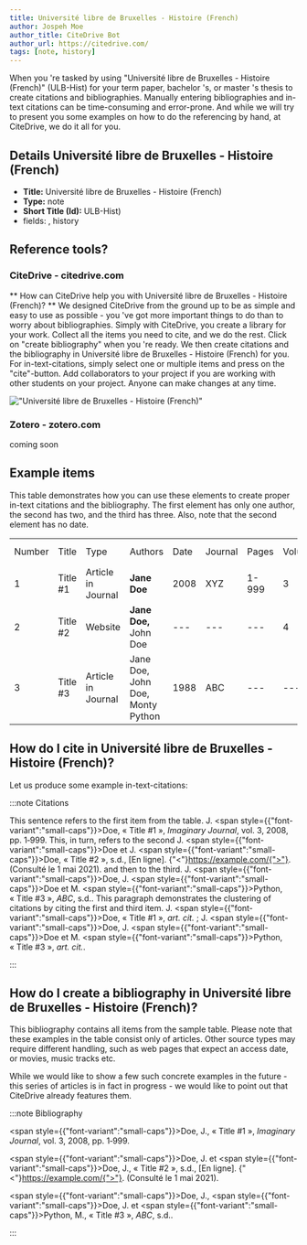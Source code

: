 ```yaml
---
title: Université libre de Bruxelles - Histoire (French)
author: Jospeh Moe
author_title: CiteDrive Bot
author_url: https://citedrive.com/
tags: [note, history]
---
```


When you 're tasked by using "Université libre de Bruxelles - Histoire (French)" (ULB-Hist) for your term paper, bachelor 's, or master 's thesis to create citations and bibliographies.
Manually entering bibliographies and in-text citations can be time-consuming and error-prone. And while we will try to present you some examples on how to do the referencing by hand, at CiteDrive, we do it all for you.

## Details  Université libre de Bruxelles - Histoire (French)
* **Title:** Université libre de Bruxelles - Histoire (French)
* **Type:** note
* **Short Title (Id):** ULB-Hist)
* fields: , history

## Reference tools?
### CiteDrive - citedrive.com
** How can CiteDrive help you with Université libre de Bruxelles - Histoire (French)? **
We designed CiteDrive from the ground up to be as simple and easy to use as possible - you 've got more important things to do than to worry about bibliographies. Simply with CiteDrive, you create a library for your work. Collect all the items you need to cite, and we do the rest. Click on "create bibliography" when you 're ready. We then create citations and the bibliography in Université libre de Bruxelles - Histoire (French) for you. For in-text-citations, simply select one or multiple items and press on the "cite"-button. Add collaborators to your project if you are working with other students on your project. Anyone can make changes at any time.


!["Université libre de Bruxelles - Histoire (French)"](images/universite-libre-de-bruxelles--histoire-french.svg "Choose Université libre de Bruxelles - Histoire (French) in the CiteDrive App")

### Zotero - zotero.com

coming soon

## Example items

This table demonstrates how you can use these elements to create proper in-text citations and the bibliography. The first element has only one author, the second has two, and the third has three. Also, note that the second element has no date.


<table>
  <tr>
   <td>Number
   </td>
   <td>Title
   </td>
   <td>Type
   </td>
   <td>Authors
   </td>
   <td>Date
   </td>
   <td>Journal
   </td>
   <td>Pages
   </td>
   <td>Volume
   </td>
   <td>Issue
   </td>
   <td>Access Date
   </td>
  </tr>
  <tr>
   <td>1
   </td>
   <td>Title #1
   </td>
   <td>Article in Journal
   </td>
   <td><strong>Jane Doe</strong>
   </td>
   <td>2008
   </td>
   <td>XYZ
   </td>
   <td>1-999
   </td>
   <td>3
   </td>
   <td>2
   </td>
   <td>--
   </td>
  </tr>
  <tr>
   <td>
2
   </td>
   <td>Title #2
   </td>
   <td>Website
   </td>
   <td><strong>Jane Doe, </strong>John Doe
   </td>
   <td>---
   </td>
   <td>---
   </td>
   <td>---
   </td>
   <td>4
   </td>
   <td>---
   </td>
   <td>2020-05-01
   </td>
  </tr>
  <tr>
   <td>3
   </td>
   <td>Title #3
   </td>
   <td>Article in Journal
   </td>
   <td>Jane Doe, John Doe, Monty Python
   </td>
   <td>1988
   </td>
   <td>ABC
   </td>
   <td>---
   </td>
   <td>---
   </td>
   <td>16
   </td>
   <td>---
   </td>
  </tr>
</table>



## How do I cite in  Université libre de Bruxelles - Histoire (French)?

Let us produce some example in-text-citations:

:::note Citations


This sentence refers to the first item from the table. J. <span style={{"font-variant":"small-caps"}}>Doe</span>, « Title #1 », <i>Imaginary Journal</i>, vol. 3, 2008, pp. 1‑999. This, in turn, refers to the second J. <span style={{"font-variant":"small-caps"}}>Doe</span> et J. <span style={{"font-variant":"small-caps"}}>Doe</span>, « Title #2 », s.d., [En ligne]. {"<"}https://example.com/{">"}. (Consulté le 1 mai 2021).
and then to the third.  J. <span style={{"font-variant":"small-caps"}}>Doe</span>, J. <span style={{"font-variant":"small-caps"}}>Doe</span> et M. <span style={{"font-variant":"small-caps"}}>Python</span>, « Title #3 », <i>ABC</i>, s.d..
This paragraph demonstrates the clustering of citations by citing the first and third item. J. <span style={{"font-variant":"small-caps"}}>Doe</span>, « Title #1 », <i>art. cit.</i> ; J. <span style={{"font-variant":"small-caps"}}>Doe</span>, J. <span style={{"font-variant":"small-caps"}}>Doe</span> et M. <span style={{"font-variant":"small-caps"}}>Python</span>, « Title #3 », <i>art. cit.</i>.

:::

## How do I create a bibliography in Université libre de Bruxelles - Histoire (French)?

This bibliography contains all items from the sample table. Please note that these examples in the table consist only of articles. Other source types may require different handling, such as web pages that expect an access date, or movies, music tracks etc.

While we would like to show a few such concrete examples in the future - this series of articles is in fact in progress - we would like to point out that CiteDrive already features them.

:::note Bibliography

<span style={{"font-variant":"small-caps"}}>Doe</span>, J., « Title #1 », <i>Imaginary Journal</i>, vol. 3, 2008, pp. 1‑999.

<span style={{"font-variant":"small-caps"}}>Doe</span>, J. et <span style={{"font-variant":"small-caps"}}>Doe</span>, J., « Title #2 », s.d., [En ligne]. {"<"}https://example.com/{">"}. (Consulté le 1 mai 2021).

<span style={{"font-variant":"small-caps"}}>Doe</span>, J., <span style={{"font-variant":"small-caps"}}>Doe</span>, J. et <span style={{"font-variant":"small-caps"}}>Python</span>, M., « Title #3 », <i>ABC</i>, s.d..



:::


        